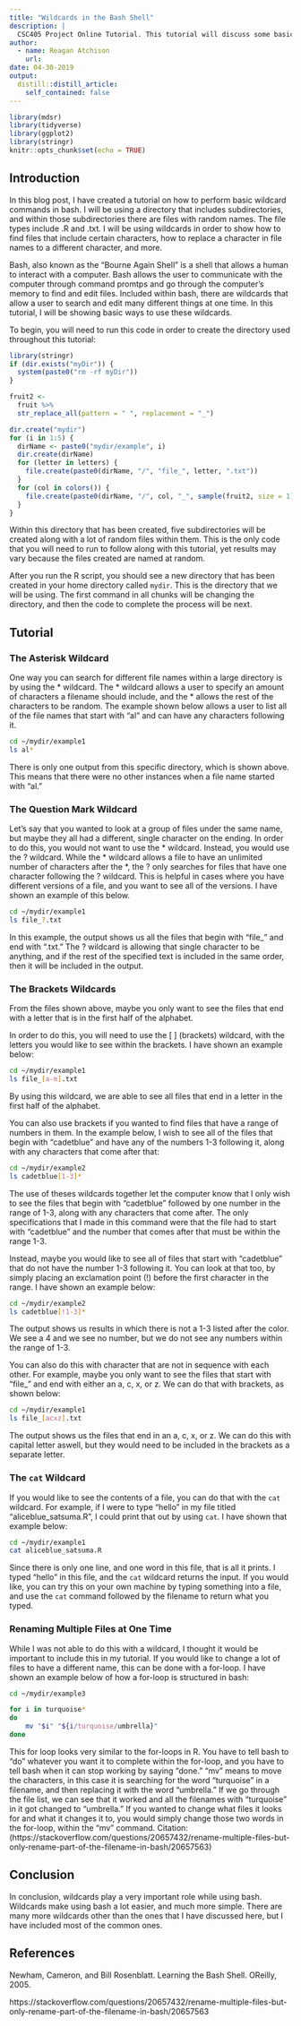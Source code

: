 ```yaml
---
title: "Wildcards in the Bash Shell"
description: |
  CSC405 Project Online Tutorial. This tutorial will discuss some basic wildcard     commands to use when you are using a large amount of files at one time.
author:
  - name: Reagan Atchison
    url: 
date: 04-30-2019
output:
  distill::distill_article:
    self_contained: false
---
```


```r
library(mdsr)
library(tidyverse)
library(ggplot2)
library(stringr)
knitr::opts_chunk$set(echo = TRUE)
```

## Introduction

In this blog post, I have created a tutorial on how to perform basic wildcard commands in bash. I will be using a directory that includes subdirectories, and within those subdirectories there are files with random names. The file types include .R and .txt. I will be using wildcards in order to show how to find files that include certain characters, how to replace a character in file names to a different character, and more.

Bash, also known as the "Bourne Again Shell" is a shell that allows a human to interact with a computer. Bash allows the user to communicate with the computer through command promtps and go through the computer's memory to find and edit files. Included within bash, there are wildcards that allow a user to search and edit many different things at one time. In this tutorial, I will be showing basic ways to use these wildcards.  

To begin, you will need to run this code in order to create the directory used throughout this tutorial:

```r
library(stringr)
if (dir.exists("myDir")) {
  system(paste0("rm -rf myDir"))
}

fruit2 <-
  fruit %>% 
  str_replace_all(pattern = " ", replacement = "_")

dir.create("mydir")
for (i in 1:5) {
  dirName <- paste0("mydir/example", i)
  dir.create(dirName)
  for (letter in letters) {
    file.create(paste0(dirName, "/", "file_", letter, ".txt"))
  }
  for (col in colors()) {
    file.create(paste0(dirName, "/", col, "_", sample(fruit2, size = 1), ".R"))
  }
}
```

Within this directory that has been created, five subdirectories will be created along with a lot of random files within them. This is the only code that you will need to run to follow along with this tutorial, yet results may vary because the files created are named at random. 

After you run the R script, you should see a new directory that has been created in your home directory called `mydir`. This is the directory that we will be using. The first command in all chunks will be changing the directory, and then the code to complete the process will be next.

## Tutorial

### The Asterisk Wildcard

One way you can search for different file names within a large directory is by using the * wildcard. The * wildcard allows a user to specify an amount of characters a filename should include, and the * allows the rest of the characters to be random. The example shown below allows a user to list all of the file names that start with "al" and can have any characters following it.

```bash
cd ~/mydir/example1
ls al*
```

There is only one output from this specific directory, which is shown above. This means that there were no other instances when a file name started with "al."

### The Question Mark Wildcard

Let's say that you wanted to look at a group of files under the same name, but maybe they all had a different, single character on the ending. In order to do this, you would not want to use the * wildcard. Instead, you would use the ? wildcard. While the * wildcard allows a file to have an unlimited number of characters after the *, the ? only searches for files that have one character following the ? wildcard. This is helpful in cases where you have different versions of a file, and you want to see all of the versions. I have shown an example of this below.

```bash
cd ~/mydir/example1
ls file_?.txt
```

In this example, the output shows us all the files that begin with "file_" and end with ".txt." The ? wildcard is allowing that single character to be anything, and if the rest of the specified text is included in the same order, then it will be included in the output.

### The Brackets Wildcards

From the files shown above, maybe you only want to see the files that end with a letter that is in the first half of the alphabet. 

In order to do this, you will need to use the [ ] (brackets) wildcard, with the letters you would like to see within the brackets. I have shown an example below:

```bash
cd ~/mydir/example1
ls file_[a-m].txt
```

By using this wildcard, we are able to see all files that end in a letter in the first half of the alphabet.

You can also use brackets if you wanted to find files that have a range of numbers in them. In the example below, I wish to see all of the files that begin with "cadetblue" and have any of the numbers 1-3 following it, along with any characters that come after that:

```bash
cd ~/mydir/example2
ls cadetblue[1-3]*
```

The use of theses wildcards together let the computer know that I only wish to see the files that begin with "cadetblue" followed by one number in the range of 1-3, along with any characters that come after. The only specifications that I made in this command were that the file had to start with "cadetblue" and the number that comes after that must be within the range 1-3.

Instead, maybe you would like to see all of files that start with "cadetblue" that do not have the number 1-3 following it. You can look at that too, by simply placing an exclamation point (!) before the first character in the range. I have shown an example below:

```bash
cd ~/mydir/example2
ls cadetblue[!1-3]*
```

The output shows us results in which there is not a 1-3 listed after the color. We see a 4 and we see no number, but we do not see any numbers within the range of 1-3.

You can also do this with character that are not in sequence with each other. For example, maybe you only want to see the files that start with "file_" and end with either an a, c, x, or z. We can do that with brackets, as shown below:

```bash
cd ~/mydir/example1
ls file_[acxz].txt
```

The output shows us the files that end in an a, c, x, or z. We can do this with capital letter aswell, but they would need to be included in the brackets as a separate letter.

### The `cat` Wildcard

If you would like to see the contents of a file, you can do that with the `cat` wildcard. For example, if I were to type "hello" in my file titled "aliceblue_satsuma.R", I could print that out by using `cat`. I have shown that example below:

```bash
cd ~/mydir/example1
cat aliceblue_satsuma.R
```

Since there is only one line, and one word in this file, that is all it prints. I typed "hello" in this file, and the `cat` wildcard returns the input. If you would like, you can try this on your own machine by typing something into a file, and use the `cat` command followed by the filename to return what you typed. 

### Renaming Multiple Files at One Time

While I was not able to do this with a wildcard, I thought it would be important to include this in my tutorial. If you would like to change a lot of files to have a different name, this can be done with a for-loop. I have shown an example below of how a for-loop is structured in bash:

```bash
cd ~/mydir/example3

for i in turquoise*
do
    mv "$i" "${i/turquoise/umbrella}"
done
```

This for loop looks very similar to the for-loops in R. You have to tell bash to  "do" whatever you want it to complete within the for-loop, and you have to tell bash when it can stop working by saying "done." "mv" means to move the characters, in this case it is searching for the word "turquoise" in a filename, and then replacing it with the word "umbrella." If we go through the file list, we can see that it worked and all the filenames with "turquoise" in it got changed to "umbrella." If you wanted to change what files it looks for and what it changes it to, you would simply change those two words in the for-loop, within the "mv" command. 
Citation:(https://stackoverflow.com/questions/20657432/rename-multiple-files-but-only-rename-part-of-the-filename-in-bash/20657563)



## Conclusion

In conclusion, wildcards play a very important role while using bash. Wildcards make using bash a lot easier, and much more simple. There are many more wildcards other than the ones that I have discussed here, but I have included most of the common ones.

## References

Newham, Cameron, and Bill Rosenblatt. Learning the Bash Shell. OReilly, 2005.

https://stackoverflow.com/questions/20657432/rename-multiple-files-but-only-rename-part-of-the-filename-in-bash/20657563
